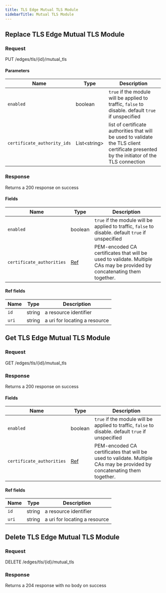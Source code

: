 ```yaml
---
title: TLS Edge Mutual TLS Module
sidebarTitle: Mutual TLS Module
---
```




## Replace TLS Edge Mutual TLS Module

### Request

PUT /edges/tls/\{id\}/mutual_tls

<TLSEdgeMutualTLSModuleReplaceRequest />

#### Parameters

| Name                        | Type               | Description                                                                                                                               |
| --------------------------- | ------------------ | ----------------------------------------------------------------------------------------------------------------------------------------- |
| `enabled`                   | boolean            | `true` if the module will be applied to traffic, `false` to disable. default `true` if unspecified                                        |
| `certificate_authority_ids` | List&lt;string&gt; | list of certificate authorities that will be used to validate the TLS client certificate presented by the initiator of the TLS connection |

### Response

Returns a 200 response on success

<TLSEdgeMutualTLSModuleReplaceResponse />

#### Fields

| Name                      | Type               | Description                                                                                                             |
| ------------------------- | ------------------ | ----------------------------------------------------------------------------------------------------------------------- |
| `enabled`                 | boolean            | `true` if the module will be applied to traffic, `false` to disable. default `true` if unspecified                      |
| `certificate_authorities` | [Ref](#ref-fields) | PEM-encoded CA certificates that will be used to validate. Multiple CAs may be provided by concatenating them together. |

#### Ref fields

| Name  | Type   | Description                   |
| ----- | ------ | ----------------------------- |
| `id`  | string | a resource identifier         |
| `uri` | string | a uri for locating a resource |

## Get TLS Edge Mutual TLS Module

### Request

GET /edges/tls/\{id\}/mutual_tls

<TLSEdgeMutualTLSModuleGetRequest />

### Response

Returns a 200 response on success

<TLSEdgeMutualTLSModuleGetResponse />

#### Fields

| Name                      | Type               | Description                                                                                                             |
| ------------------------- | ------------------ | ----------------------------------------------------------------------------------------------------------------------- |
| `enabled`                 | boolean            | `true` if the module will be applied to traffic, `false` to disable. default `true` if unspecified                      |
| `certificate_authorities` | [Ref](#ref-fields) | PEM-encoded CA certificates that will be used to validate. Multiple CAs may be provided by concatenating them together. |

#### Ref fields

| Name  | Type   | Description                   |
| ----- | ------ | ----------------------------- |
| `id`  | string | a resource identifier         |
| `uri` | string | a uri for locating a resource |

## Delete TLS Edge Mutual TLS Module

### Request

DELETE /edges/tls/\{id\}/mutual_tls

<TLSEdgeMutualTLSModuleDeleteRequest />

### Response

Returns a 204 response with no body on success
